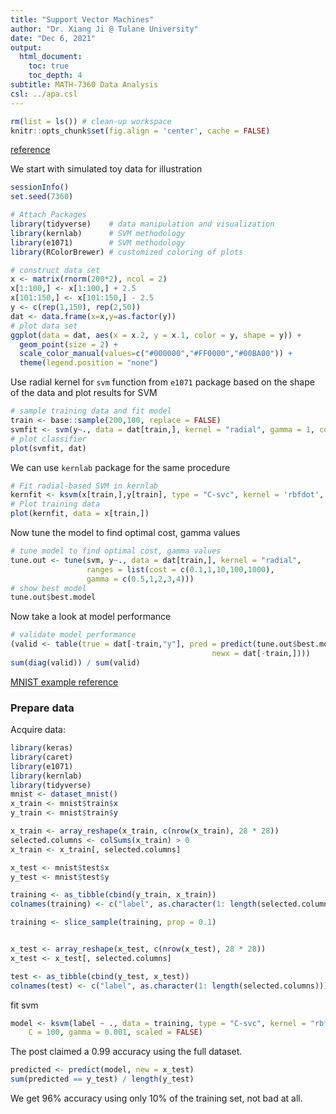 ```yaml
---
title: "Support Vector Machines"
author: "Dr. Xiang Ji @ Tulane University"
date: "Dec 6, 2021"
output:
  html_document:
    toc: true
    toc_depth: 4  
subtitle: MATH-7360 Data Analysis
csl: ../apa.csl
---
```

```r
rm(list = ls()) # clean-up workspace
knitr::opts_chunk$set(fig.align = 'center', cache = FALSE)
```

[reference](http://uc-r.github.io/svm)

We start with simulated toy data for illustration

```r
sessionInfo()
set.seed(7360)

# Attach Packages
library(tidyverse)    # data manipulation and visualization
library(kernlab)      # SVM methodology
library(e1071)        # SVM methodology
library(RColorBrewer) # customized coloring of plots

# construct data set
x <- matrix(rnorm(200*2), ncol = 2)
x[1:100,] <- x[1:100,] + 2.5
x[101:150,] <- x[101:150,] - 2.5
y <- c(rep(1,150), rep(2,50))
dat <- data.frame(x=x,y=as.factor(y))
# plot data set
ggplot(data = dat, aes(x = x.2, y = x.1, color = y, shape = y)) + 
  geom_point(size = 2) +
  scale_color_manual(values=c("#000000","#FF0000","#00BA00")) +
  theme(legend.position = "none")
```

Use radial kernel for `svm` function from `e1071` package based on the shape of the data and plot results for SVM

```r
# sample training data and fit model
train <- base::sample(200,100, replace = FALSE)
svmfit <- svm(y~., data = dat[train,], kernel = "radial", gamma = 1, cost = 1)
# plot classifier
plot(svmfit, dat)
```

We can use `kernlab` package for the same procedure

```r
# Fit radial-based SVM in kernlab
kernfit <- ksvm(x[train,],y[train], type = "C-svc", kernel = 'rbfdot', C = 1, scaled = c())
# Plot training data
plot(kernfit, data = x[train,])
```

Now tune the model to find optimal cost, gamma values

```r
# tune model to find optimal cost, gamma values
tune.out <- tune(svm, y~., data = dat[train,], kernel = "radial",
                 ranges = list(cost = c(0.1,1,10,100,1000),
                 gamma = c(0.5,1,2,3,4)))
# show best model
tune.out$best.model
```

Now take a look at model performance

```r
# validate model performance
(valid <- table(true = dat[-train,"y"], pred = predict(tune.out$best.model,
                                             newx = dat[-train,])))
sum(diag(valid)) / sum(valid)
```


[MNIST example reference](https://rstudio-pubs-static.s3.amazonaws.com/216042_fcd2c6c8ffa142e797ef8482a1ce0d56.html)

### Prepare data

Acquire data:
```r
library(keras)
library(caret)
library(e1071)
library(kernlab)
library(tidyverse)
mnist <- dataset_mnist()
x_train <- mnist$train$x
y_train <- mnist$train$y

x_train <- array_reshape(x_train, c(nrow(x_train), 28 * 28))
selected.columns <- colSums(x_train) > 0
x_train <- x_train[, selected.columns]

x_test <- mnist$test$x
y_test <- mnist$test$y

training <- as_tibble(cbind(y_train, x_train))
colnames(training) <- c("label", as.character(1: length(selected.columns)))

training <- slice_sample(training, prop = 0.1)


x_test <- array_reshape(x_test, c(nrow(x_test), 28 * 28))
x_test <- x_test[, selected.columns]

test <- as_tibble(cbind(y_test, x_test))
colnames(test) <- c("label", as.character(1: length(selected.columns)))
```

fit svm

```r
model <- ksvm(label ~ ., data = training, type = "C-svc", kernel = "rbfdot", 
    C = 100, gamma = 0.001, scaled = FALSE)
```

The post claimed a 0.99 accuracy using the full dataset.

```r
predicted <- predict(model, new = x_test)
sum(predicted == y_test) / length(y_test)
```

We get 96% accuracy using only 10% of the training set, not bad at all.








